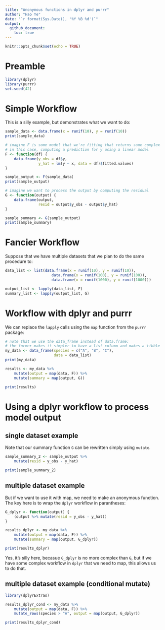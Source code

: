 ```yaml
---
title: "Anonymous functions in dplyr and purrr"
author: "Hao Ye"
date: "`r format(Sys.Date(), '%Y %B %d')`"
output: 
  github_document:
    toc: true
---
```


```r
knitr::opts_chunk$set(echo = TRUE)
```

# Preamble

```r
library(dplyr)
library(purrr)
set.seed(42)
```

# Simple Workflow

This is a silly example, but demonstrates what we want to do:

```r
sample_data <- data.frame(x = runif(10), y = runif(10))
print(sample_data)

# imagine F is some model that we're fitting that returns some complex object, 
# in this case, computing a prediction for y using a linear model
F <- function(df) {
    data.frame(y_obs = df$y, 
               y_hat = lm(y ~ x, data = df)$fitted.values)
}

sample_output <- F(sample_data)
print(sample_output)

# imagine we want to process the output by computing the residual
G <- function(output) {
    data.frame(output, 
               resid = output$y_obs - output$y_hat)
}

sample_summary <- G(sample_output)
print(sample_summary)
```

# Fancier Workflow

Suppose that we have multiple datasets that we plan to do the same procedure to:

```r
data_list <- list(data.frame(x = runif(10), y = runif(10)), 
                     data.frame(x = runif(100), y = runif(100)), 
                     data.frame(x = runif(1000), y = runif(1000)))

output_list <- lapply(data_list, F)
summary_list <- lapply(output_list, G)
```

# Workflow with dplyr and purrr

We can replace the `lapply` calls using the `map` function from the `purrr` package:

```r
# note that we use the data_frame instead of data.frame:
# the former makes it simpler to have a list column and makes a tibble object
my_data <- data_frame(species = c("A", "B", "C"), 
                      data = data_list)
print(my_data)

results <- my_data %>% 
    mutate(output = map(data, F)) %>% 
    mutate(summary = map(output, G))

print(results)
```

# Using a dplyr workflow to process model output

## single dataset example

Note that our summary function `G` can be rewritten simply using `mutate`.

```r
sample_summary_2 <- sample_output %>% 
    mutate(resid = y_obs - y_hat)

print(sample_summary_2)
```

## multiple dataset example

But if we want to use it with map, we need to make an anonymous function. The key here is to wrap the `dplyr` workflow in parantheses:

```r
G_dplyr <- function(output) {
    (output %>% mutate(resid = y_obs - y_hat))
}

results_dplyr <- my_data %>% 
    mutate(output = map(data, F)) %>%
    mutate(summary = map(output, G_dplyr))

print(results_dplyr)
```

Yes, it's silly here, becasue `G_dplyr` is no more complex than `G`, but if we have some complex workflow in `dplyr` that we need to map, this allows us to do that.

## multiple dataset example (conditional mutate)

```r
library(dplyrExtras)

results_dplyr_cond <- my_data %>% 
    mutate(output = map(data, F)) %>%
    mutate_rows(species > "A", output = map(output, G_dplyr))

print(results_dplyr_cond)
```